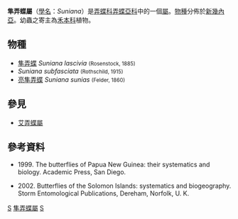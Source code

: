 {{NoteTA
|G1=Butterfly
}}
{{Automatic Taxobox
| taxon = Suniana
| authority = Evans, 1934
| image = Suniana sunias (ento-csiro-au).jpg
| image_caption = [[亮隼弄蝶|亮隼弄蝶]]<br />''Suniana sunias'' 
| type_species = [[隼弄蝶|隼弄蝶]]<br />''Pamphila lascivia''
| type_species_authority = (Rosenstock, 1885)
| subdivision_ranks = [[物種|物種]]
| subdivision = 共3種，詳見正文。
| synonyms =
}}

'''隼弄蝶屬'''（[[學名|學名]]：''Suniana''）是[[弄蝶科|弄蝶科]][[弄蝶亞科|弄蝶亞科]]中的一個[[屬|屬]]。[[物種|物種]]分佈於[[新幾內亞|新幾內亞]]。幼蟲之寄主為[[禾本科|禾本科]]植物。

== 物種 ==
* [[隼弄蝶|隼弄蝶]] ''Suniana lascivia'' <small>(Rosenstock, 1885)</small>
* ''Suniana subfasciata'' <small>(Rothschild, 1915)</small>
* [[亮隼弄蝶|亮隼弄蝶]] ''Suniana sunias'' <small>(Felder, 1860)</small>

== 參見 ==
* [[艾弄蝶屬|艾弄蝶屬]]

== 參考資料 ==
<references/>
* {{aut|Parsons M.}} 1999. The butterflies of Papua New Guinea: their systematics and biology. Academic Press, San Diego.
* {{aut|Tennent, W.J.}} 2002. Butterflies of the Solomon Islands: systematics and biogeography. Storm Entomological Publications, Dereham, Norfolk, U. K.

{{Commons category|Suniana}}

{{taxonbar}}
[[Category:_1934年描述的分类群|S]]
[[Category:隼弄蝶屬|]]
[[Category:黃弄蝶族|S]]